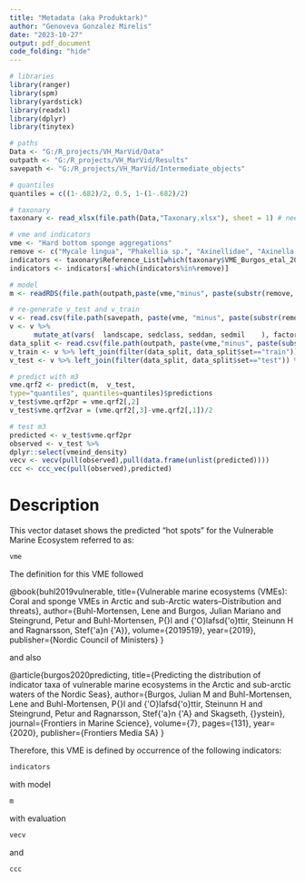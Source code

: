 ```yaml
---
title: "Metadata (aka Produktark)"
author: "Genoveva Gonzalez Mirelis"
date: "2023-10-27"
output: pdf_document
code_folding: "hide"
---
```


```r
# libraries
library(ranger)
library(spm)
library(yardstick)
library(readxl)
library(dplyr)
library(tinytex)

# paths
Data <- "G:/R_projects/VH_MarVid/Data"
outpath <- "G:/R_projects/VH_MarVid/Results"
savepath <- "G:/R_projects/VH_MarVid/Intermediate_objects"

# quantiles
quantiles = c((1-.682)/2, 0.5, 1-(1-.682)/2)

# taxonary
taxonary <- read_xlsx(file.path(Data,"Taxonary.xlsx"), sheet = 1) # needs to be closed

# vme and indicators
vme <- "Hard bottom sponge aggregations"
remove <- c("Mycale lingua", "Phakellia sp.", "Axinellidae", "Axinella infundibuliformis")
indicators <- taxonary$Reference_List[which(taxonary$VME_Burgos_etal_2020==vme)]
indicators <- indicators[-which(indicators%in%remove)]

# model
m <- readRDS(file.path(outpath,paste(vme,"minus", paste(substr(remove, 1,7), collapse=", "), "model.rda" )))

# re-generate v_test and v_train
v <- read.csv(file.path(savepath, paste(vme, "minus", paste(substr(remove, 1,7), collapse=", "), "v.csv", collapse=" ")))
v <- v %>% 
      mutate_at(vars(  landscape, sedclass, seddan, sedmil    ), factor)
data_split <- read.csv(file.path(outpath, paste(vme,"minus", paste(substr(remove, 1,7), collapse=", "), "data split.csv")))
v_train <- v %>% left_join(filter(data_split, data_split$set=="train")) %>% filter(!is.na(set))
v_test <- v %>% left_join(filter(data_split, data_split$set=="test")) %>% filter(!is.na(set))

# predict with m3
vme.qrf2 <- predict(m,  v_test,
type="quantiles", quantiles=quantiles)$predictions
v_test$vme.qrf2pr = vme.qrf2[,2]
v_test$vme.qrf2var = (vme.qrf2[,3]-vme.qrf2[,1])/2

# test m3
predicted <- v_test$vme.qrf2pr
observed <- v_test %>%
dplyr::select(vmeind_density)
vecv <- vecv(pull(observed),pull(data.frame(unlist(predicted))))
ccc <- ccc_vec(pull(observed),predicted)
```

# Description
This vector dataset shows the predicted "hot spots" for the Vulnerable Marine Ecosystem referred to as:
```r
vme
```
The definition for this VME followed

@book{buhl2019vulnerable,
  title={Vulnerable marine ecosystems (VMEs): Coral and sponge VMEs in Arctic and sub-Arctic waters--Distribution and threats},
  author={Buhl-Mortensen, Lene and Burgos, Julian Mariano and Steingrund, Petur and Buhl-Mortensen, P{\aa}l and {\'O}lafsd{\'o}ttir, Steinunn H and Ragnarsson, Stef{\'a}n {\'A}},
  volume={2019519},
  year={2019},
  publisher={Nordic Council of Ministers}
}

 and also
 
 @article{burgos2020predicting,
  title={Predicting the distribution of indicator taxa of vulnerable marine ecosystems in the Arctic and sub-arctic waters of the Nordic Seas},
  author={Burgos, Julian M and Buhl-Mortensen, Lene and Buhl-Mortensen, P{\aa}l and {\'O}lafsd{\'o}ttir, Steinunn H and Steingrund, Petur and Ragnarsson, Stef{\'a}n {\'A} and Skagseth, {\O}ystein},
  journal={Frontiers in Marine Science},
  volume={7},
  pages={131},
  year={2020},
  publisher={Frontiers Media SA}
}

Therefore, this VME is defined by occurrence of the following indicators:
```r
indicators
```

with model
```r
m
```

with evaluation
```r
vecv
```
and
```r
ccc
```

